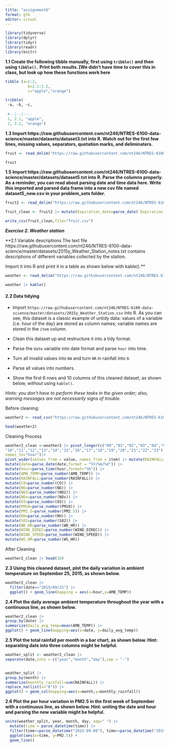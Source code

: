 ```yaml
---
title: "assignment6"
format: gfm
editor: visual
---
```


```r
library(tidyverse)
library(dplyr)
library(tidyr)
library(readr)
library(knitr)
```

**1.1 Create the following tibble manually, first using `tribble()` and then using `tibble().` Print both results. \[We didn't have time to cover this in class, but look up how these functions work here**

```r
tibble (a=1:2,
          b=2.1:3.2,
          c="apple","orange")
```

```r
tribble(
 ~a, ~b, ~c,
 
 #--|--|----
 1, 2.1, "apple",
 2, 3.2, "orange")
```

**1.3 Import https://raw.githubusercontent.com/nt246/NTRES-6100-data-science/master/datasets/dataset3.txt into R. Watch out for the first few lines, missing values, separators, quotation marks, and deliminaters.**

```r
fruit <- read_delim("https://raw.githubusercontent.com/nt246/NTRES-6100-data-science/master/datasets/dataset3.txt",skip=2, delim=";", quote ="/", na=c("?","Not Available"))

fruit
```

**1.5 Import https://raw.githubusercontent.com/nt246/NTRES-6100-data-science/master/datasets/dataset5.txt into R. Parse the columns properly. As a reminder, you can read about parsing date and time data here. Write this imported and parsed data frame into a new csv file named dataset5_new.csv in your problem_sets folder.**

```r
fruit2 <- read_delim("https://raw.githubusercontent.com/nt246/NTRES-6100-data-science/master/datasets/dataset5.txt", delim=" ")

fruit_clean <- fruit2 |> mutate(Expiration_date=parse_date(`Expiration Date`, format="%B %d, %Y"))

write_csv(fruit_clean,file="fruit.csv")
```

***Exercise 2. Weather station***

\*\*2.1 Variable descriptions The text file https://raw.githubusercontent.com/nt246/NTRES-6100-data-science/master/datasets/2015y_Weather_Station_notes.txt contains descriptions of different variables collected by the station.

Import it into R and print it in a table as shown below with kable().\*\*

```r
weather <- read_delim("https://raw.githubusercontent.com/nt246/NTRES-6100-data-science/master/datasets/2015y_Weather_Station_notes.txt", delim="-") 

weather |> kable()
```

#### **2.2 Data tidying**

-   Import `https://raw.githubusercontent.com/nt246/NTRES-6100-data-science/master/datasets/2015y_Weather_Station.csv` into R. As you can see, this dataset is a classic example of untidy data: values of a variable (i.e. hour of the day) are stored as column names; variable names are stored in the `item` column.

-   Clean this dataset up and restructure it into a tidy format.

-   Parse the `date` variable into date format and parse `hour` into time.

-   Turn all invalid values into `NA` and turn `NR` in rainfall into `0`.

-   Parse all values into numbers.

-   Show the first 6 rows and 10 columns of this cleaned dataset, as shown below, *without* using `kable()`.

*Hints: you don't have to perform these tasks in the given order; also, warning messages are not necessarily signs of trouble.*

Before cleaning:

```r
weather2 <- read_csv("https://raw.githubusercontent.com/nt246/NTRES-6100-data-science/master/datasets/2015y_Weather_Station.csv", col_types = cols(.default="c")) 

head(weather2) 
```

Cleaning Process

```r
weather2_clean <-weather2 |> pivot_longer(c("00","01","02","03","04","05","06","07","08","09",
"10","11","12","13","14","15","16","17","18","19","20","21","22","23"),
names_to="hour")|> 
pivot_wider(values_from = value, names_from = item) |> mutate(RAINFALL=ifelse(RAINFALL=="NR","0",RAINFALL)) |> 
mutate(date=parse_date(date,format = "%Y/%m/%d")) |> 
mutate(hour=parse_time(hour,format="%h")) |> 
mutate(AMB_TEMP=parse_number(AMB_TEMP)) |> 
mutate(RAINFALL=parse_number(RAINFALL)) |> 
mutate(CO=parse_number(CO)) |> 
mutate(NO=parse_number(NO)) |> 
mutate(NO2=parse_number(NO2)) |> 
mutate(NOx=parse_number(NOx)) |> 
mutate(O3=parse_number(O3)) |> 
mutate(PM10=parse_number(PM10)) |> 
mutate(PM2.5=parse_number(PM2.5)) |> 
mutate(RH=parse_number(RH)) |> 
mutate(SO2=parse_number(SO2)) |> 
mutate(WD_HR=parse_number(WD_HR)) |> 
mutate(WIND_DIREC=parse_number(WIND_DIREC)) |> 
mutate(WIND_SPEED=parse_number(WIND_SPEED)) |> 
mutate(WS_HR=parse_number(WS_HR))
```

After Cleaning

```r
weather2_clean |> head(10)
```

**2.3 Using this cleaned dataset, plot the daily variation in ambient temperature on September 25, 2015, as shown below.**

```r
weather2_clean |> 
  filter(date=="2015/09/25") |> 
  ggplot() + geom_line(mapping = aes(x=hour,y=AMB_TEMP)) 
```

**2.4 Plot the daily average ambient temperature throughout the year with a continuous line, as shown below.**

```r
weather2_clean |> 
group_by(date) |> 
summarize(daily_avg_temp=mean(AMB_TEMP)) |> 
ggplot() + geom_line(mapping=aes(x=date, y=daily_avg_temp))
```

**2.5 Plot the total rainfall per month in a bar chart, as shown below. Hint: separating date into three columns might be helpful.**

```r
weather_split <- weather2_clean |> 
separate(date,into = c("year","month","day"),sep = "-") 


weather_split |> 
group_by(month) |> 
summarize(monthly_rainfall=sum(RAINFALL)) |> 
replace_na(list(x="0")) |> 
ggplot() + geom_col(mapping=aes(x=month,y=monthly_rainfall))
```

**2.6 Plot the per hour variation in PM2.5 in the first week of September with a continuous line, as shown below.
Hint: uniting the date and hour and parsing the new variable might be helpful.**

```r
unite(weather_split, year, month, day, sep=" ") |> 
  mutate(time = parse_datetime(time)) |> 
  filter(time<=parse_datetime("2015-09-08"), time>=parse_datetime("2015-09-01"), !is.na(PM2.5))  |> 
  ggplot(aes(x=time, y=PM2.5)) + 
  geom_line()
```

